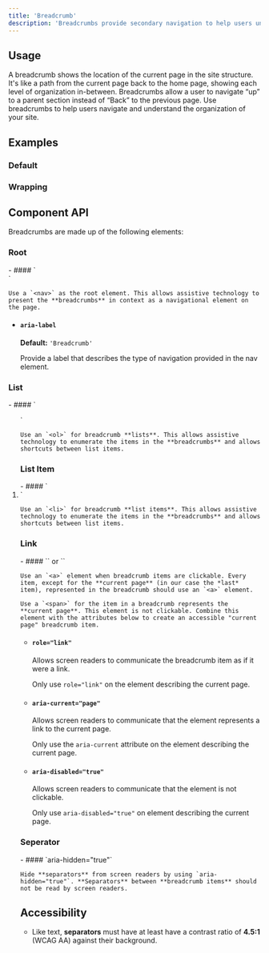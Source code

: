 ```yaml
---
title: 'Breadcrumb'
description: 'Breadcrumbs provide secondary navigation to help users understand where they are in a website.'
---
```


## Usage

A breadcrumb shows the location of the current page in the site structure. It's like a path from the current page back to the home page, showing each level of organization in-between. Breadcrumbs allow a user to navigate “up” to a parent section instead of “Back” to the previous page. Use breadcrumbs to help users navigate and understand the organization of your site.

## Examples

### Default

<ComponentPreview title="Breadcumb Default" component="breadcrumb" variant="breadcrumb" />

### Wrapping 

<ComponentPreview title="Breadcrumb Wrapping" component="breadcrumb" variant="breadcrumb-wrapping" />

## Component API

Breadcrumbs are made up of the following elements:

### Root

<ContentList>
  - #### `<nav>`
    
    Use a `<nav>` as the root element. This allows assistive technology to present the **breadcrumbs** in context as a navigational element on the page.

  - #### `aria-label`

    **Default:** `'Breadcrumb'`
    
    Provide a label that describes the type of navigation provided in the nav element. 
</ContentList>

### List

<ContentList>
  - #### `<ol>`
    
    Use an `<ol>` for breadcrumb **lists**. This allows assistive technology to enumerate the items in the **breadcrumbs** and allows shortcuts between list items.

</ContentList>

### List Item

<ContentList>
  - #### `<li>`
    
    Use an `<li>` for breadcrumb **list items**. This allows assistive technology to enumerate the items in the **breadcrumbs** and allows shortcuts between list items.

</ContentList>

### Link

<ContentList>
  - #### `<a>` or `<span>`

    Use an `<a>` element when breadcrumb items are clickable. Every item, except for the **current page** (in our case the *last* item), represented in the breadcrumb should use an `<a>` element. 
    
    Use a `<span>` for the item in a breadcrumb represents the **current page**. This element is not clickable. Combine this element with the attributes below to create an accessible "current page" breadcrumb item.

  - #### `role="link"`
    
    Allows screen readers to communicate the breadcrumb item as if it were a link.

    <Alert type="warning">Only use `role="link"` on the element describing the current page.</Alert>

  - #### `aria-current="page"`
    
    Allows screen readers to communicate that the element represents a link to the current page.

    <Alert type="warning">Only use the `aria-current` attribute on the element describing the current page.</Alert>

  - #### `aria-disabled="true"`
    
    Allows screen readers to communicate that the element is not clickable.

    <Alert type="warning">Only use `aria-disabled="true"` on element describing the current page.</Alert>

</ContentList>

### Seperator

<ContentList>
  - #### `aria-hidden="true"`
    
    Hide **separators** from screen readers by using `aria-hidden="true"`. **Separators** between **breadcrumb items** should not be read by screen readers.

</ContentList>

## Accessibility

- Like text, **separators** must have at least have a contrast ratio of **4.5:1** (WCAG AA) against their background.
